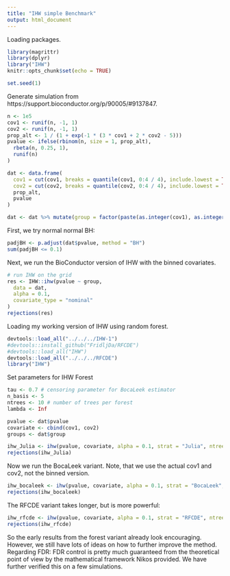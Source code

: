 ```yaml
---
title: "IHW simple Benchmark"
output: html_document
---
```



Loading packages.
```r
library(magrittr)
library(dplyr)
library("IHW")
knitr::opts_chunk$set(echo = TRUE)

set.seed(1)
```

Generate simulation from https://support.bioconductor.org/p/90005/#9137847. 

```r
n <- 1e5
cov1 <- runif(n, -1, 1)
cov2 <- runif(n, -1, 1)
prop_alt <- 1 / (1 + exp(-1 * (3 * cov1 + 2 * cov2 - 5)))
pvalue <- ifelse(rbinom(n, size = 1, prop_alt),
  rbeta(n, 0.25, 1),
  runif(n)
)

dat <- data.frame(
  cov1 = cut(cov1, breaks = quantile(cov1, 0:4 / 4), include.lowest = TRUE),
  cov2 = cut(cov2, breaks = quantile(cov2, 0:4 / 4), include.lowest = TRUE),
  prop_alt,
  pvalue
)

dat <- dat %>% mutate(group = factor(paste(as.integer(cov1), as.integer(cov2), sep = "-")))
```

First, we try normal  normal BH:
```r
padjBH <- p.adjust(dat$pvalue, method = "BH")
sum(padjBH <= 0.1)
```

Next, we run the BioConductor version of IHW with the binned covariates. 
```r
# run IHW on the grid
res <- IHW::ihw(pvalue ~ group,
  data = dat,
  alpha = 0.1,
  covariate_type = "nominal"
)
rejections(res)
```

Loading my working version of IHW using random forest. 
```r
devtools::load_all("../../../IHW-1")
#devtools::install_github("FridljDa/RFCDE")
#devtools::load_all("IHW")
devtools::load_all("../../../RFCDE")
library("IHW")
```


Set parameters for IHW Forest
```r
tau <- 0.7 # censoring parameter for BocaLeek estimator
n_basis <- 5
ntrees <- 10 # number of trees per forest
lambda <- Inf

pvalue <- dat$pvalue
covariate <- cbind(cov1, cov2)
groups <- dat$group
```

```r
ihw_Julia <- ihw(pvalue, covariate, alpha = 0.1, strat = "Julia", ntrees = ntrees, lambda = lambda, n_basis = 10)
rejections(ihw_Julia)
```

Now we run the BocaLeek variant. Note, that we use the actual cov1 and cov2, not the binned version.
```r
ihw_bocaleek <- ihw(pvalue, covariate, alpha = 0.1, strat = "BocaLeek", ntrees = ntrees, tau = tau, lambda = lambda)
rejections(ihw_bocaleek)
```

The RFCDE variant takes longer, but is more powerful:
```r
ihw_rfcde <- ihw(pvalue, covariate, alpha = 0.1, strat = "RFCDE", ntrees = ntrees, lambda = lambda, n_basis = 10)
rejections(ihw_rfcde)
```


So the early results from the forest variant already look encouraging. However, we still have lots of ideas on how to further improve the method.
Regarding FDR: FDR control is pretty much guaranteed from the theoretical point of view by the mathematical framework Nikos provided. We have further verified this on a few simulations. 
